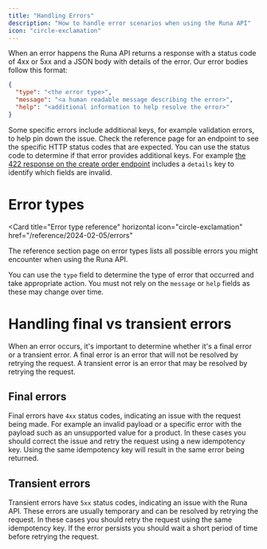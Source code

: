 ```yaml
---
title: "Handling Errors"
description: "How to handle error scenarios when using the Runa API"
icon: "circle-exclamation"
---
```


When an error happens the Runa API returns a response with a status code of 4xx or 5xx and a JSON body with details of the error. Our error bodies follow this format:

```json
{
  "type": "<the error type>",
  "message": "<a human readable message describing the error>",
  "help": "<additional information to help resolve the error>"
}
```

Some specific errors include additional keys, for example validation errors, to help pin down the issue. Check the reference page for an endpoint to see the specific HTTP status codes that are expected. You can use the status code to determine if that error provides additional keys. For example [the 422 response on the create order endpoint](/reference/2024-02-05/endpoint/orders/create) includes a `details` key to identify which fields are invalid.

# Error types

<Card
  title="Error type reference"
  horizontal
  icon="circle-exclamation"
  href="/reference/2024-02-05/errors"
>
  The reference section page on error types lists all possible errors you might
  encounter when using the Runa API.
</Card>

You can use the `type` field to determine the type of error that occurred and take appropriate action. You must not rely on the `message` or `help` fields as these may change over time.

# Handling final vs transient errors

When an error occurs, it's important to determine whether it's a final error or a transient error. A final error is an error that will not be resolved by retrying the request. A transient error is an error that may be resolved by retrying the request.

## Final errors

Final errors have `4xx` status codes, indicating an issue with the request being made. For example an invalid payload or a specific error with the payload such as an unsupported value for a product. In these cases you should correct the issue and retry the request using a new idempotency key. Using the same idempotency key will result in the same error being returned.

## Transient errors

Transient errors have `5xx` status codes, indicating an issue with the Runa API. These errors are usually temporary and can be resolved by retrying the request. In these cases you should retry the request using the same idempotency key. If the error persists you should wait a short period of time before retrying the request.
